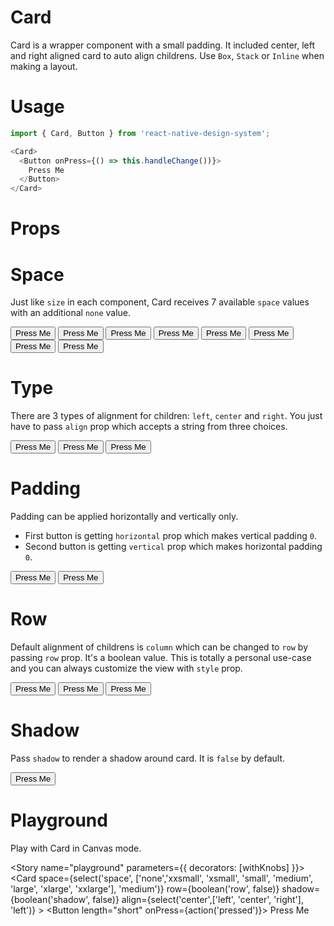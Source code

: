 
<Meta title="Card" component={Card} />

# Card
Card is a wrapper component with a small padding. It included center, left and right aligned card to auto align childrens. Use `Box`, `Stack` or `Inline` when making a layout.

# Usage
```js
import { Card, Button } from 'react-native-design-system';

<Card>
  <Button onPress={() => this.handleChange())}>
    Press Me
  </Button>
</Card>
```

# Props
<Props of={Card} />

# Space
Just like `size` in each component, Card receives 7 available `space` values with an additional `none` value.

<Preview>
  <Story name="space">
    <Stack>
      <Card space="none">
        <Button onPress={action('pressed')}>
          Press Me
        </Button>
      </Card>
      <Card space="xxsmall">
        <Button onPress={action('pressed')}>
          Press Me
        </Button>
      </Card>
      <Card space="xsmall">
        <Button onPress={action('pressed')}>
          Press Me
        </Button>
      </Card>
      <Card space="small">
        <Button onPress={action('pressed')}>
          Press Me
        </Button>
      </Card>
      <Card space="medium">
        <Button onPress={action('pressed')}>
          Press Me
        </Button>
      </Card>
      <Card space="large">
        <Button onPress={action('pressed')}>
          Press Me
        </Button>
      </Card>
      <Card space="xlarge">
        <Button onPress={action('pressed')}>
          Press Me
        </Button>
      </Card>
      <Card space="xxlarge">
        <Button onPress={action('pressed')}>
          Press Me
        </Button>
      </Card>
    </Stack>
  </Story>
</Preview>


# Type
There are 3 types of alignment for children: `left`, `center` and `right`. You just have to pass `align` prop which accepts a string from three choices.

<Preview>
  <Story name="type">
    <Stack>
      <Card align="left">
        <Button length="short" onPress={action('pressed')}>
          Press Me
        </Button>
      </Card>
      <Card align="center">
        <Button length="short" onPress={action('pressed')}>
          Press Me
        </Button>
      </Card>
      <Card align="right">
        <Button length="short" onPress={action('pressed')}>
          Press Me
        </Button>
      </Card>
    </Stack>
  </Story>
</Preview>

# Padding
Padding can be applied horizontally and vertically only.
* First button is getting `horizontal` prop which makes vertical padding `0`.
* Second button is getting `vertical` prop which makes horizontal padding `0`.

<Preview>
  <Story name="padding">
    <Stack>
        <Card horizontal>
          <Button onPress={action('pressed')}>
            Press Me
          </Button>
        </Card>
        <Card vertical>
          <Button onPress={action('pressed')}>
            Press Me
          </Button>
        </Card>
      </Stack>
  </Story>
</Preview>

# Row
Default alignment of childrens is `column` which can be changed to `row` by passing `row` prop. It's a boolean value. This is totally a personal use-case and you can always customize the view with `style` prop.

<Preview>
  <Story name="row">
    <Stack>
      <Card row>
        <Button length="short" onPress={action('pressed')}>
          Press Me
        </Button>
        <Button length="short" onPress={action('pressed')}>
          Press Me
        </Button>
        <Button length="short" onPress={action('pressed')}>
          Press Me
        </Button>
      </Card>
    </Stack>
  </Story>
</Preview>

# Shadow
Pass `shadow` to render a shadow around card. It is `false` by default.

<Preview>
  <Story name="shadow">
    <Card row shadow={true}>
      <Button length="short" onPress={action('pressed')}>
        Press Me
      </Button>
    </Card>
  </Story>
</Preview>

# Playground
Play with Card in Canvas mode.

<Story name="playground" parameters={{ decorators: [withKnobs] }}>
    <Card
      space={select('space', ['none','xxsmall', 'xsmall', 'small', 'medium', 'large', 'xlarge', 'xxlarge'], 'medium')}
      row={boolean('row', false)}
      shadow={boolean('shadow', false)}
      align={select('center',['left', 'center', 'right'], 'left')}
    >
    <Button
      length="short"
      onPress={action('pressed')}>
      Press Me
    </Button>
    </Card>
</Story>